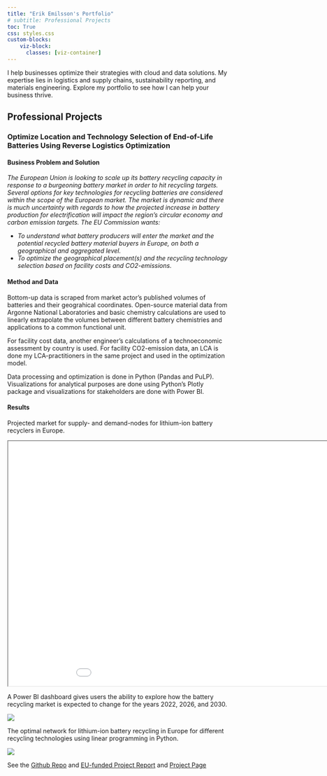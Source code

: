 ```yaml
---
title: "Erik Emilsson's Portfolio"
# subtitle: Professional Projects
toc: True
css: styles.css
custom-blocks: 
    viz-block:
      classes: [viz-container]
---
```


I help businesses optimize their strategies with cloud and data solutions. My expertise lies in logistics and supply chains, sustainability reporting, and materials engineering. Explore my portfolio to see how I can help your business thrive.

## Professional Projects

### Optimize Location and Technology Selection of End-of-Life Batteries Using Reverse Logistics Optimization

#### Business Problem and Solution

*The European Union is looking to scale up its battery recycling capacity in response to a burgeoning battery market in order to hit recycling targets. Several options for key technologies for recycling batteries are considered within the scope of the European market. The market is dynamic and there is much uncertainty with regards to how the projected increase in battery production for electrification will impact the region's circular economy and carbon emission targets. The EU Commission wants:*

- *To understand what battery producers will enter the market and the potential recycled battery material buyers in Europe, on both a geographical and aggregated level.*
- *To optimize the geographical placement(s) and the recycling technology selection based on facility costs and CO2-emissions.*

#### Method and Data

Bottom-up data is scraped from market actor's published volumes of batteries and their geograhical coordinates. Open-source material data from Argonne National Laboratories and basic chemistry calculations are used to linearly extrapolate the volumes between different battery chemistries and applications to a common functional unit.

For facility cost data, another engineer's calculations of a technoeconomic assessment by country is used. For facility CO2-emission data, an LCA is done my LCA-practitioners in the same project and used in the optimization model.

Data processing and optimization is done in Python (Pandas and PuLP). Visualizations for analytical purposes are done using Python's Plotly package and visualizations for stakeholders are done with Power BI.

#### Results

Projected market for supply- and demand-nodes for lithium-ion battery recyclers in Europe.

<iframe src="./projects/Eliminate/Supply_and_Demand_Year_2030.html" width="1000px" height="560px"></iframe>

A Power BI dashboard gives users the ability to explore how the battery recycling market is expected to change for the years 2022, 2026, and 2030. 

![](./projects/Eliminate/eliminate_pbi.png)

The optimal network for lithium-ion battery recycling in Europe for different recycling technologies using linear programming in Python.

![](./projects/Eliminate/Eliminate.PNG)

See the [Github Repo](https://github.com/erikemilsson/ELiMINATE_EU_MFA) and [EU-funded Project Report](https://ivl.diva-portal.org/smash/get/diva2:1822105/FULLTEXT01.pdf) and [Project Page](https://www.era-learn.eu/network-information/networks/era-min-2/era-min-joint-call-2019/end-of-life-li-ion-battery-management-integration-and-technology-evaluation)